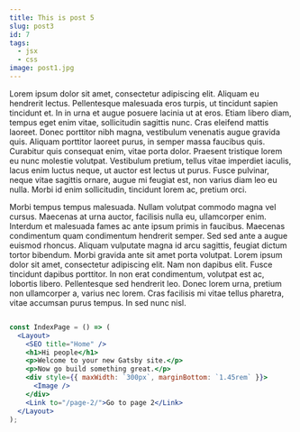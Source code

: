 ```yaml
---
title: This is post 5
slug: post3
id: 7
tags:
  - jsx
  - css
image: post1.jpg
---
```


Lorem ipsum dolor sit amet, consectetur adipiscing elit. Aliquam eu hendrerit lectus. Pellentesque malesuada eros turpis, ut tincidunt sapien tincidunt et. In in urna et augue posuere lacinia ut at eros. Etiam libero diam, tempus eget enim vitae, sollicitudin sagittis nunc. Cras eleifend mattis laoreet. Donec porttitor nibh magna, vestibulum venenatis augue gravida quis. Aliquam porttitor laoreet purus, in semper massa faucibus quis. Curabitur quis consequat enim, vitae porta dolor. Praesent tristique lorem eu nunc molestie volutpat. Vestibulum pretium, tellus vitae imperdiet iaculis, lacus enim luctus neque, ut auctor est lectus ut purus. Fusce pulvinar, neque vitae sagittis ornare, augue mi feugiat est, non varius diam leo eu nulla. Morbi id enim sollicitudin, tincidunt lorem ac, pretium orci.

Morbi tempus tempus malesuada. Nullam volutpat commodo magna vel cursus. Maecenas at urna auctor, facilisis nulla eu, ullamcorper enim. Interdum et malesuada fames ac ante ipsum primis in faucibus. Maecenas condimentum quam condimentum hendrerit semper. Sed sed ante a augue euismod rhoncus. Aliquam vulputate magna id arcu sagittis, feugiat dictum tortor bibendum. Morbi gravida ante sit amet porta volutpat. Lorem ipsum dolor sit amet, consectetur adipiscing elit. Nam non dapibus elit. Fusce tincidunt dapibus porttitor. In non erat condimentum, volutpat est ac, lobortis libero. Pellentesque sed hendrerit leo. Donec lorem urna, pretium non ullamcorper a, varius nec lorem. Cras facilisis mi vitae tellus pharetra, vitae accumsan purus tempus. In sed nunc nisl.


```jsx

const IndexPage = () => (
  <Layout>
    <SEO title="Home" />
    <h1>Hi people</h1>
    <p>Welcome to your new Gatsby site.</p>
    <p>Now go build something great.</p>
    <div style={{ maxWidth: `300px`, marginBottom: `1.45rem` }}>
      <Image />
    </div>
    <Link to="/page-2/">Go to page 2</Link>
  </Layout>
);

```